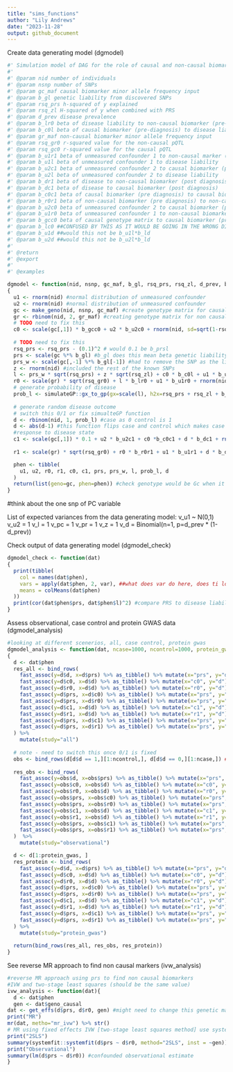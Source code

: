 ```yaml
---
title: "sims_functions"
author: "Lily Andrews"
date: "2023-11-28"
output: github_document
---
```

Create data generating model (dgmodel)
```r
#' Simulation model of DAG for the role of causal and non-causal biomarkers in relation to liability to disease
#'
#' @param nid number of individuals
#' @param nsnp number of SNPs
#' @param gc_maf causal biomarker minor allele frequency input
#' @param b_gl genetic liability from discovered SNPs
#' @param rsq_prs h-squared of y explained
#' @param rsq_zl H-squared of y when combined with PRS
#' @param d_prev disease prevalence
#' @param b_lr0 beta of disease liability to non-causal biomarker (pre-diagnosis)
#' @param b_c0l beta of causal biomarker (pre-diagnosis) to disease liability
#' @param gr_maf non-causal biomarker minor allele frequency input
#' @param rsq_gr0 r-squared value for the non-causal pQTL 
#' @param rsq_gc0 r-squared value for the causal pQTL
#' @param b_u1r1 beta of unmeasured confounder 1 to non-causal marker (post-diagnosis)
#' @param b_u1l beta of unmeasured confounder 1 to disease liability
#' @param b_u2c1 beta of unmeasured confounder 2 to causal biomarker (post diagnosis)
#' @param b_u2l beta of unmeasured confounder 2 to disease liability
#' @param b_dr1 beta of disease to non-causal biomarker (post diagnosis)
#' @param b_dc1 beta of disease to causal biomarker (post diagnosis)
#' @param b_c0c1 beta of causal biomarker (pre diagnosis) to causal biomarker (post diagnosis)
#' @param b_r0r1 beta of non-causal biomarker (pre diagnosis) to non-causal biomarker (post diagnosis)
#' @param b_u2c0 beta of unmeasured confounder 2 to causal biomarker (pre diagnosis)
#' @param b_u1r0 beta of unmeasured confounder 1 to non-causal biomarker (pre diagnosis)
#' @param b_gcc0 beta of causal genotype matrix to causal biomarker (pre diagnosis)
#' @param b_lc0 ##CONFUSED BY THIS AS IT WOULD BE GOING IN THE WRONG DIRECTION SHOULD IT BE b_c0l which is already mentioned before
#' @param b_u1d ##would this not be b_u1l*b_ld
#' @param b_u2d ##would this not be b_u2l*b_ld
#'
#' @return
#' @export
#'
#' @examples

dgmodel <- function(nid, nsnp, gc_maf, b_gl, rsq_prs, rsq_zl, d_prev, b_lr0, b_c0l, gr_maf, rsq_gr0, rsq_gc0, b_u1r1, b_u1l, b_u2c1, b_u2l, b_dr1, b_dc1, b_c0c1, b_r0r1, b_u2c0, b_u1r0, b_gcc0, b_lc0, b_u1d, b_u2d)
{
  u1 <- rnorm(nid) #normal distribution of unmeasured confounder
  u2 <- rnorm(nid) #normal distribution of unmeasured confounder
  gc <- make_geno(nid, nsnp, gc_maf) #create genotype matrix for causal variant
  gr <- rbinom(nid, 2, gr_maf) #creating genotype matrix for non causal variant 
  # TODO need to fix this
  c0 <- scale(gc[,1]) * b_gcc0 + u2 * b_u2c0 + rnorm(nid, sd=sqrt(1-rsq_gc0-b_lc0^2-b_u2c0^2)) #we hypothesised one SNP down this route? no need for unmeasured confounder in this case? rnorm introduces the variance into the equation 
  
  # TODO need to fix this
  rsq_prs <- rsq_prs - (0.1)^2 # would 0.1 be b_prsl
  prs <- scale(gc %*% b_gl) #b_gl does this mean beta genetic liability or route PRS to disease liability, why do we include this line if prs_w is already used
  prs_w <- scale(gc[,-1] %*% b_gl[-1]) #had to remove the SNP as the liability calculated later on would include an extra SNP
  z <- rnorm(nid) #included the rest of the known SNPs
  l <- prs_w * sqrt(rsq_prs) + z * sqrt(rsq_zl) + c0 * b_c0l + u1 * b_u1l + u2 * b_u2l #total genetic liability to disease, decided not to add error into liability to avoid diagram c from happening https://www.nature.com/articles/nrg3377/figures/1 
  r0 <- scale(gr) * sqrt(rsq_gr0) + l * b_lr0 + u1 * b_u1r0 + rnorm(nid, sd=sqrt(1-rsq_gr0-b_lr0^2-b_u1r0^2)) # instead of sqrt(rsq_gr0) could this be b_grc0
  # generate probability of disease
  prob_l <- simulateGP::gx_to_gp(gx=scale(l), h2x=rsq_prs + rsq_zl + b_c0l^2 + b_u1d^2 + b_u2d^2, prev = d_prev) #translate disease risk from liability to probability scale would h2x be prs_w instead?
  
  # generate random disease outcome
  # switch this 0/1 or fix simualteGP function
  d <- rbinom(nid, 1, prob_l) #case as 0 control is 1
  d <- abs(d-1) #this function flips case and control which makes case 1 and control 0
  #response to disease state
  c1 <- scale(gc[,1]) * 0.1 + u2 * b_u2c1 + c0 *b_c0c1 + d * b_dc1 + rnorm(nid, sd=sqrt(1-(0.1)^2 - b_u2c1^2- b_c0c1^2)) #we hypothesised one SNP down this route? would 0.1 be sqrt(rsq_gc0)
  
  r1 <- scale(gr) * sqrt(rsq_gr0) + r0 * b_r0r1 + u1 * b_u1r1 + d * b_dr1 + rnorm(nid, sd=sqrt(1-rsq_gc0-b_lr0^2-b_u1r1^2)) 

  phen <- tibble(
    u1, u2, r0, r1, c0, c1, prs, prs_w, l, prob_l, d
  )
  return(list(geno=gc, phen=phen)) #check genotype would be Gc when it was G
}
```
#think about the one snp of PC variable


List of expected variances from the data generating model:
v_u1 ~ N(0,1)
v_u2 = 1
v_l = 1
v_pc = 1
v_pr = 1
v_z = 1
v_d = Binomial(n=1, p=d_prev * (1-d_prev))


Check output of data generating model (dgmodel_check) 
```r
dgmodel_check <- function(dat)
{
  print(tibble(
    col = names(dat$phen),
    vars = apply(dat$phen, 2, var), ##what does var do here, does ti look for the variance between values? 2 means col sums and 1 is row sums
    means = colMeans(dat$phen)
  ))
  print(cor(dat$phen$prs, dat$phen$l)^2) #compare PRS to disease liability
}
```

Assess observational, case control and protein GWAS data (dgmodel_analysis)
```r
#looking at different scenerios, all, case control, protein gwas
dgmodel_analysis <- function(dat, ncase=1000, ncontrol=1000, protein_gwas=10000)
{
  d <- dat$phen
  res_all <- bind_rows( 
    fast_assoc(y=d$d, x=d$prs) %>% as_tibble() %>% mutate(x="prs", y="d"), #fast_assoc simple linear regression for prs and disease outcome
    fast_assoc(y=d$c0, x=d$d) %>% as_tibble() %>% mutate(x="c0", y="d"),
    fast_assoc(y=d$r0, x=d$d) %>% as_tibble() %>% mutate(x="r0", y="d"),
    fast_assoc(y=d$prs, x=d$c0) %>% as_tibble() %>% mutate(x="prs", y="c0"),
    fast_assoc(y=d$prs, x=d$r0) %>% as_tibble() %>% mutate(x="prs", y="r0"),
    fast_assoc(y=d$c1, x=d$d) %>% as_tibble() %>% mutate(x="c1", y="d"),
    fast_assoc(y=d$r1, x=d$d) %>% as_tibble() %>% mutate(x="r1", y="d"),
    fast_assoc(y=d$prs, x=d$c1) %>% as_tibble() %>% mutate(x="prs", y="c1"),
    fast_assoc(y=d$prs, x=d$r1) %>% as_tibble() %>% mutate(x="prs", y="r1")
  ) %>%
    mutate(study="all")
  
  # note - need to switch this once 0/1 is fixed
  obs <- bind_rows(d[d$d == 1,][1:ncontrol,], d[d$d == 0,][1:ncase,]) ##shouldn't this be the other way round as case is 1 and control 0
  
  res_obs <- bind_rows(
    fast_assoc(y=obs$d, x=obs$prs) %>% as_tibble() %>% mutate(x="prs", y="d"),
    fast_assoc(y=obs$c0, x=obs$d) %>% as_tibble() %>% mutate(x="c0", y="d"),
    fast_assoc(y=obs$r0, x=obs$d) %>% as_tibble() %>% mutate(x="r0", y="d"),
    fast_assoc(y=obs$prs, x=obs$c0) %>% as_tibble() %>% mutate(x="prs", y="c0"),
    fast_assoc(y=obs$prs, x=obs$r0) %>% as_tibble() %>% mutate(x="prs", y="r0"),
    fast_assoc(y=obs$c1, x=obs$d) %>% as_tibble() %>% mutate(x="c1", y="d"),
    fast_assoc(y=obs$r1, x=obs$d) %>% as_tibble() %>% mutate(x="r1", y="d"),
    fast_assoc(y=obs$prs, x=obs$c1) %>% as_tibble() %>% mutate(x="prs", y="c1"),
    fast_assoc(y=obs$prs, x=obs$r1) %>% as_tibble() %>% mutate(x="prs", y="r1"),
  )  %>%
    mutate(study="observational")

  d <- d[1:protein_gwas, ]
  res_protein <- bind_rows(
    fast_assoc(y=d$d, x=d$prs) %>% as_tibble() %>% mutate(x="prs", y="d"),
    fast_assoc(y=d$c0, x=d$d) %>% as_tibble() %>% mutate(x="c0", y="d"),
    fast_assoc(y=d$r0, x=d$d) %>% as_tibble() %>% mutate(x="r0", y="d"),
    fast_assoc(y=d$prs, x=d$c0) %>% as_tibble() %>% mutate(x="prs", y="c0"),
    fast_assoc(y=d$prs, x=d$r0) %>% as_tibble() %>% mutate(x="prs", y="r0"),
    fast_assoc(y=d$c1, x=d$d) %>% as_tibble() %>% mutate(x="c1", y="d"),
    fast_assoc(y=d$r1, x=d$d) %>% as_tibble() %>% mutate(x="r1", y="d"),
    fast_assoc(y=d$prs, x=d$c1) %>% as_tibble() %>% mutate(x="prs", y="c1"),
    fast_assoc(y=d$prs, x=d$r1) %>% as_tibble() %>% mutate(x="prs", y="r1"),
  ) %>%
    mutate(study="protein_gwas")
  
  return(bind_rows(res_all, res_obs, res_protein))
}
```

See reverse MR approach to find non causal markers (ivw_analysis)
```r
#reverse MR approach using prs to find non causal biomarkers
#IVW and two-stage least squares (should be the same value)
ivw_analysis <- function(dat){
  d <- dat$phen
  gen <- dat$geno_causal
dat <- get_effs(d$prs, d$r0, gen) #might need to change this genetic matrix
print("MR")
mr(dat, metho="mr_ivw") %>% str()
# MR using fixed effects IVW [two-stage least squares method] use system fit package
print("2SLS")
summary(systemfit::systemfit(d$prs ~ d$r0, method="2SLS", inst = ~gen)) #2SLS #might need to change this genetic matrix ##issue with this code as getting NAs
print("Observational")
summary(lm(d$prs ~ d$r0)) #confounded observational estimate
}
```

